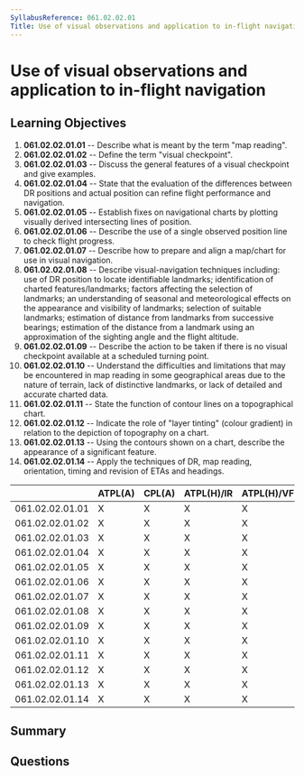 ```yaml
---
SyllabusReference: 061.02.02.01
Title: Use of visual observations and application to in-flight navigation
---
```


# Use of visual observations and application to in-flight navigation

## Learning Objectives

1. **061.02.02.01.01** -- Describe what is meant by the term "map reading".
2. **061.02.02.01.02** -- Define the term "visual checkpoint".
3. **061.02.02.01.03** -- Discuss the general features of a visual checkpoint
   and give examples.
4. **061.02.02.01.04** -- State that the evaluation of the differences between
   DR positions and actual position can refine flight performance and
   navigation.
5. **061.02.02.01.05** -- Establish fixes on navigational charts by plotting
   visually derived intersecting lines of position.
6. **061.02.02.01.06** -- Describe the use of a single observed position line to
   check flight progress.
7. **061.02.02.01.07** -- Describe how to prepare and align a map/chart for use
   in visual navigation.
8. **061.02.02.01.08** -- Describe visual-navigation techniques including: use
   of DR position to locate identifiable landmarks; identification of charted
   features/landmarks; factors affecting the selection of landmarks; an
   understanding of seasonal and meteorological effects on the appearance and
   visibility of landmarks; selection of suitable landmarks; estimation of
   distance from landmarks from successive bearings; estimation of the distance
   from a landmark using an approximation of the sighting angle and the flight
   altitude.
9. **061.02.02.01.09** -- Describe the action to be taken if there is no visual
   checkpoint available at a scheduled turning point.
10. **061.02.02.01.10** -- Understand the difficulties and limitations that may
    be encountered in map reading in some geographical areas due to the nature
    of terrain, lack of distinctive landmarks, or lack of detailed and accurate
    charted data.
11. **061.02.02.01.11** -- State the function of contour lines on a
    topographical chart.
12. **061.02.02.01.12** -- Indicate the role of "layer tinting" (colour
    gradient) in relation to the depiction of topography on a chart.
13. **061.02.02.01.13** -- Using the contours shown on a chart, describe the
    appearance of a significant feature.
14. **061.02.02.01.14** -- Apply the techniques of DR, map reading, orientation,
    timing and revision of ETAs and headings.

|                 | ATPL(A) | CPL(A) | ATPL(H)/IR | ATPL(H)/VFR | CPL(H) | IR  | CBIR(A) |
| --------------- | ------- | ------ | ---------- | ----------- | ------ | --- | ------- |
| 061.02.02.01.01 | X       | X      | X          | X           | X      |     |         |
| 061.02.02.01.02 | X       | X      | X          | X           | X      |     |         |
| 061.02.02.01.03 | X       | X      | X          | X           | X      |     |         |
| 061.02.02.01.04 | X       | X      | X          | X           | X      |     |         |
| 061.02.02.01.05 | X       | X      | X          | X           | X      |     |         |
| 061.02.02.01.06 | X       | X      | X          | X           | X      |     |         |
| 061.02.02.01.07 | X       | X      | X          | X           | X      |     |         |
| 061.02.02.01.08 | X       | X      | X          | X           | X      |     |         |
| 061.02.02.01.09 | X       | X      | X          | X           | X      |     |         |
| 061.02.02.01.10 | X       | X      | X          | X           | X      |     |         |
| 061.02.02.01.11 | X       | X      | X          | X           | X      |     |         |
| 061.02.02.01.12 | X       | X      | X          | X           | X      |     |         |
| 061.02.02.01.13 | X       | X      | X          | X           | X      |     |         |
| 061.02.02.01.14 | X       | X      | X          | X           | X      |     |         |

## Summary

## Questions
